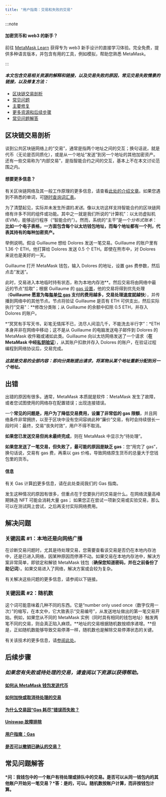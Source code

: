 ```yaml
---
title: "用户指南：交易和失败的交易"
---
```


:::note

#### 加密货币和 web3 的新手？

前往 [MetaMask Learn](https://learn.metamask.io/) 获得专为 web3 新手设计的直接学习体验。完全免费，提供多种语言版本，并包含有用的工具，例如模拟，帮助您熟悉 MetaMask。

:::

#### _本文包含交易相关资源的解释和链接，以及交易失败的原因，常见交易失败情景的链接，以及修复方法：_

- [区块链交易剖析](#区块链交易剖析)
- [常见问题](#出错)
- [主要修复](#解决问题)
- [更多资源和后续步骤](#后续步骤)
- [常见问题解答](#常见问题解答)

## **区块链交易剖析**

谈到公共区块链网络上的“交易”，通常是指两个地址之间的交互；换句话说，就是代币（无论是否同质化），或是从一个地址“发送”到另一个地址的其他加密资产。还有一些交易称为“内部交易”，是指智能合约之间的交互，基本上不在本文讨论范围之内。

#### 想要更多信息？

有关区块链网络及其一般工作原理的更多信息，请查看[此处的介绍文章](https://metamask.zendesk.com/hc/en-us/articles/360015489611-Learn-the-basics-of-blockchains-and-Ethereum-miners-and-validators-gas-cryptocurrencies-and-NFTs-block-explorer-networks-etc-)。如果您遇到不熟悉的单词，可[随时查询词汇表](https://consensys.net/knowledge-base/a-blockchain-glossary-for-beginners/)。

为了清楚起见，实际并未发生所谓的*发送*。像以太坊这样支持智能合约的区块链网络有许多不同的组件或功能。其中之一就是我们所说的“计算机”：以太坊虚拟机 (EVM)，能够运行程序（“智能合约”）。然而，系统的“主干”是一个*分布式账本*：**比如一个电子表格，一方面包含每个以太坊钱包地址，而每个地址都有一个列，代表其持有的每种加密资产。**

举例说明。假设 Guillaume 想给 Dolores 发送一笔交易。Guillaume 的账户里有 1.36 个 ETH，他打算给 Dolores 发送 0.5 个 ETH。即使在熊市中，对 Dolores 来说也是美好的一天。

Guillaume 打开 MetaMask 钱包，输入 Dolores 的地址，设置 gas 费参数，然后点击“发送”。

此时，交易进入本地临时持有状态，称为本地内存池**。然后交易将由网络中最近的节点“拾取”；根据 Guillaume 的 [gas 设置](https://metamask.zendesk.com/hc/en-us/articles/360022895972-Using-advanced-gas-controls)，他的交易将得到优先处理（**Guillaume 愿意为每[每单位 gas](https://metamask.zendesk.com/hc/en-us/articles/4404600179227-User-Guide-Gas) 支付的费用越多，交易处理速度就越快**），并传播到网络中的其他节点。节点将验证 Guillaume 是否有 ETH 可供支出，然后实际执行“交易”：**修改分类账；从 Guillaume 的余额中扣除 0.5 ETH，并存入 Dolores 的账户。

*“冥冥有手写天书，彩笔无情挥不已，流尽人间泪几千，不能洗去半行字”：*ETH 本身并非在网络中移动；这不是从 Guillaume 的电脑发送电子邮件到 Dolores 的 MetaMask 收件箱或诸如此类。Guillaume 向以太坊网络发送了一个请求（**在 MetaMask 中经[私钥验证](https://metamask.zendesk.com/hc/en-us/articles/4404722782107-User-guide-Secret-Recovery-Phrase-password-and-private-keys)**），从其账户扣款并存入 Dolores 的账户，在验证过程编程到网络协议后，交易完成。

#### _这就是交易的全部内容：即向分类账提出请求，将某物从某个地址重新分配到另一个地址。_

## **出错**

出错的原因有很多。通常，MetaMask 本质就是软件：MetaMask 发生了故障，或者您试图使用的网络存在配置错误；出现连接错误。

一个**常见的问题是，用户为了降低交易费用，设置了非常低的 gas 限额**，并且网络条件非常拥挤，以至于区块中没有空间容纳此种“廉价”交易，有时会持续很长一段时间：最终，交易“丧失时效”，用户不得不取消。

**如果您已发送交易但尚未最终完成**，则在 MetaMask 中显示为“待处理”。

**如果您发送了一笔交易，但失败了，最可能的原因是缺乏 gas**：您“用完了 gas”，换句话说，交易有 gas 费，再乘以 gas 价格，导致网络原生货币的总量大于您钱包里的货币。

#### 信息

有关 Gas 计算[的](https://metamask.zendesk.com/hc/en-us/articles/4404600179227-User-Guide-Gas)更多信息，请在此处查阅我们的 Gas 指南。

发生这种情况的原因有很多，但重点在于您要执行的交易是什么。在网络流量高峰期铸造 NFT 可能会消耗大量 gas； 如果您正在尝试一项新交易或实验交易，那么可以在测试网上尝试，之后再支付实际网络费用。

## **解决问题**

### **关键因素 #1：本地还是向网络广播**

在诊断交易问题时，尤其是待处理交易，您需要查看该交易是否仍在本地内存池中，还是已进入网络，因某种原因而停滞不动。如果交易在本地内存池中，解决方案非常简单，即锁定和解锁 MetaMask 钱包（**确保您知道密码，并在之前备份了助记词**）。如果交易进入了网络，解决方案或会较为复杂。

有关解决这些问题的更多信息，请参阅以下链接。

### **关键因素 #2：随机数**

这个词可能意味着几种不同的东西。它是“number only used once（数字仅用一次）”的缩写，在本文中，它大致表示“交易编号”，从发送地址做出的第一笔交易开始。例如，如果您从不同的 MetaMask 实例（同时具有相同的钱包地址）触发两笔不同的交易，则会真正陷入麻烦。**地址的交易根据随机数按顺序递增。**但是，正如随机数能够导致交易停滞一样，随机数也是解除交易停滞状态的关键。

有关该技术的更多信息，请[参阅此处](https://metamask.zendesk.com/hc/en-us/articles/360015489251-How-to-Speed-Up-or-Cancel-a-Pending-Transaction)。

## **后续步骤**

### _如果您有失败或待处理的交易，请查阅以下资源以获得帮助。_

#### [如何从 MetaMask 钱包发送代币](https://metamask.zendesk.com/hc/en-us/articles/360015488931)

#### [如何加快或取消待处理的交易](https://metamask.zendesk.com/hc/en-us/articles/360015489251-How-to-Speed-Up-or-Cancel-a-Pending-Transaction)

#### [为什么交易因“Gas 耗尽”错误而失败？](https://metamask.zendesk.com/hc/en-us/articles/360038849792-Why-did-my-transaction-fail-with-an-Out-of-Gas-error-How-can-I-fix-it-)

#### [Uniswap 故障排除](https://metamask.zendesk.com/hc/en-us/articles/360053394291-Uniswap-support-and-troubleshooting-tips)

#### [用户指南：Gas](https://metamask.zendesk.com/hc/en-us/articles/4404600179227-User-Guide-Gas)

#### [是否可以撤销已确认的交易？](https://metamask.zendesk.com/hc/en-us/articles/360059957352-Can-I-reverse-an-already-confirmed-transaction-)

## **常见问题解答**

#### *问：我钱包中的一个账户有待处理或排队中的交易。是否可以从同一钱包内的其他账户开始另一笔交易？*答：是的，可以。随机数按账户计算，而非按钱包计算。
